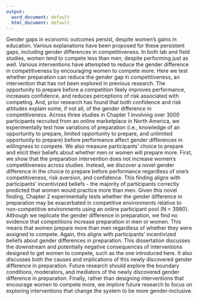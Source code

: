 ```yaml
---
output:
  word_document: default
  html_document: default
---
```

Gender gaps in economic outcomes persist, despite women's gains in education. Various explanations have been proposed for these persistent gaps, including gender differences in competitiveness. In both lab and field studies, women tend to compete less than men, despite performing just as well. Various interventions have attempted to reduce the gender difference in competitiveness by encouraging women to compete more. Here we test whether preparation can reduce the gender gap in competitiveness, an intervention that has not been explored in previous research. The opportunity to prepare before a competition likely improves performance, increases confidence, and reduces perceptions of risk associated with competing. And, prior research has found that both confidence and risk attitudes explain some, if not all, of the gender difference in competitiveness. Across three studies in Chapter 1 involving over 3000 participants recruited from an online marketplace in North America, we experimentally test how variations of preparation (i.e., knowledge of an opportunity to prepare, limited opportunity to prepare, and unlimited opportunity to prepare) before performance affect gender differences in willingness to compete. We also measure participants' choice to prepare and elicit their beliefs about whether men or women will prepare more. First, we show that the preparation intervention does not increase women's competitiveness across studies. Instead, we discover a novel gender difference in the choice to prepare before performance regardless of one's competitiveness, risk aversion, and confidence. This finding aligns with participants' incentivized beliefs - the majority of participants correctly predicted that women would practice more than men. Given this novel finding, Chapter 2 experimentally tests whether the gender difference in preparation may be exacerbated in competitive environments relative to non-competitive environments using an online participant pool (N = 3980). Although we replicate the gender difference in preparation, we find no evidence that competitions increase preparation in men or women. This means that women prepare more than men regardless of whether they were assigned to compete. Again, this aligns with participants' incentivized beliefs about gender differences in preparation. This dissertation discusses the downstream and potentially negative consequences of interventions designed to get women to compete, such as the one introduced here. It also discusses both the causes and implications of this newly discovered gender difference in preparation. Future research should explore the boundary conditions, moderators, and mediators of the newly discovered gender difference in preparation. Finally, rather than designing interventions that encourage women to compete more, we implore future research to focus on exploring interventions that change the system to be more gender-inclusive.